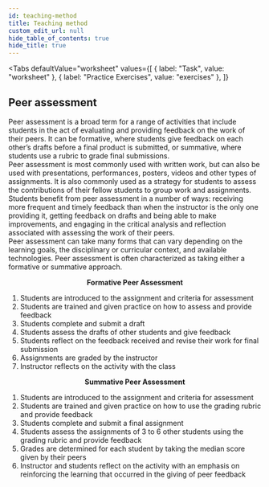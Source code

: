 ```yaml
---
id: teaching-method
title: Teaching method
custom_edit_url: null
hide_table_of_contents: true
hide_title: true
---
```



<Tabs
  defaultValue="worksheet"
  values={[
    { label: "Task", value: "worksheet" },
    { label: "Practice Exercises", value: "exercises" },
  ]}
>

<TabItem value="worksheet">

## Peer assessment

Peer assessment is a broad term for a range of activities that include students in the act of evaluating and providing feedback on the work of their peers. It can be formative, where students give feedback on each other’s drafts before a final product is submitted, or summative, where students use a rubric to grade final submissions.  
Peer assessment is most commonly used with written work, but can also be used with presentations, performances, posters, videos and other types of assignments. It is also commonly used as a strategy for students to assess the contributions of their fellow students to group work and assignments. Students benefit from peer assessment in a number of ways: receiving more frequent and timely feedback than when the instructor is the only one providing it, getting feedback on drafts and being able to make improvements, and engaging in the critical analysis and reflection associated with assessing the work of their peers.  
Peer assessment can take many forms that can vary depending on the learning goals, the disciplinary or curricular context, and available technologies. Peer assessment is often characterized as taking either a formative or summative approach.

**<center>Formative Peer Assessment</center>**

<ol>
  <li>Students are introduced to the assignment and criteria for assessment</li>
  <li>
    Students are trained and given practice on how to assess and provide
    feedback
  </li>
  <li>Students complete and submit a draft</li>
  <li>Students assess the drafts of other students and give feedback</li>
  <li>
    Students reflect on the feedback received and revise their work for final
    submission
  </li>
  <li>Assignments are graded by the instructor</li>
  <li>Instructor reflects on the activity with the class</li>
</ol>

**<center>Summative Peer Assessment</center>**

<ol>
  <li>Students are introduced to the assignment and criteria for assessment</li>
  <li>
    Students are trained and given practice on how to use the grading rubric and
    provide feedback
  </li>
  <li>Students complete and submit a final assignment</li>
  <li>
    Students assess the assignments of 3 to 6 other students using the grading
    rubric and provide feedback
  </li>
  <li>
    Grades are determined for each student by taking the median score given by
    their peers
  </li>
  <li>
    Instructor and students reflect on the activity with an emphasis on
    reinforcing the learning that occurred in the giving of peer feedback
  </li>
</ol>


</TabItem>

<TabItem value="exercises">
  <Frame src="https://learningapps.org/watch?v=p0o8x713a21" height="480px" />
</TabItem>

</Tabs>


